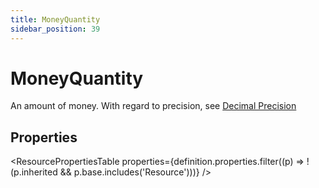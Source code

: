 ```yaml
---
title: MoneyQuantity
sidebar_position: 39
---
```



# MoneyQuantity

An amount of money. With regard to precision, see [Decimal Precision](https://www.hl7.org/fhir/datatypes.html#precision)

## Properties

<ResourcePropertiesTable properties={definition.properties.filter((p) => !(p.inherited && p.base.includes('Resource')))} />



